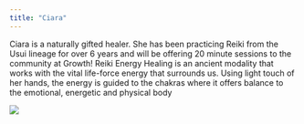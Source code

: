 ```yaml
---
title: "Ciara"
---
```


Ciara is a naturally gifted healer. She has been practicing Reiki from the Usui lineage for over 6 years and will be offering 20 minute sessions to the community at Growth! Reiki Energy Healing is an ancient modality that works with the vital life-force energy that surrounds us. Using light touch of her hands, the energy is guided to the chakras where it offers balance to the emotional, energetic and physical body

![](images/ciara.jpg)
